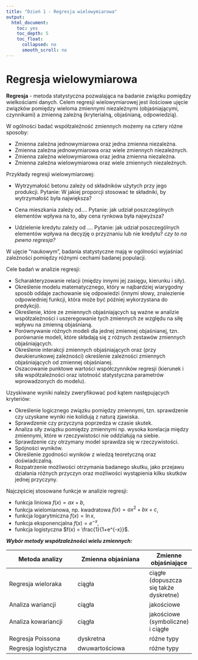 ```yaml
---
title: "Dzień 1 - Regresja wielowymiarowa"
output:
  html_document:
    toc: yes
    toc_depth: 5
    toc_float:
      collapsed: no
      smooth_scroll: no
---
```

<style type="text/css">
.title {
  display: none;
}

.table {
    width:70%;
}

#getting-started img {
  margin-right: 10px;
}

</style>



# Regresja wielowymiarowa

**Regresja** - metoda statystyczna pozwalająca na badanie związku pomiędzy wielkościami danych.
Celem regresji wielowymiarowej jest ilościowe ujęcie związków pomiędzy
wieloma zmiennymi niezależnymi (objaśniającymi, czynnikami) a zmienną zależną (kryterialną, objaśnianą, odpowiedzią).

W ogólności badać współzależność zmiennych możemy na cztery różne sposoby:

* Zmienna zależna jednowymiarowa oraz jedna zmienna niezależna.
* Zmienna zależna jednowymiarowa oraz wiele zmiennych niezależnych.
* Zmienna zależna wielowymiarowa oraz jedna zmienna niezależna.
* Zmienna zależna wielowymiarowa oraz wiele zmiennych niezależnych.

Przykłady regresji wielowymiarowej:

* Wytrzymałość betonu zależy od składników użytych przy jego produkcji. Pytanie: W jakiej proporcji stosować te składniki, by wytrzymałość była największa?

* Cena mieszkania zależy od.... Pytanie: jak udział poszczególnych elementów wpływa na to, aby cena rynkowa była najwyższa?

* Udzielenie kredytu zależy od .... Pytanie: jak udział poszczególnych elementów wpływa na decyzję o przyznaniu lub nie kredytu? *czy to na pewno regresja?*

W ujęcie "naukowym", badania statystyczne mają w ogólności wyjaśniać zależności pomiędzy różnymi cechami badanej populacji. 

Cele badań w analizie regresji:

* Scharakteryzowanie relacji (między innymi jej zasięgu, kierunku i siły).
* Określenie modelu
matematycznego, który w najbardziej wiarygodny sposób oddaje zachowanie się odpowiedzi (innymi słowy, znalezienie odpowiedniej funkcji, która może być później wykorzystana do predykcji).
* Określenie, które ze zmiennych objaśniających są ważne w analizie współzależności i uszeregowanie
tych zmiennych ze względu na siłę wpływu na zmienną objaśnianą.
* Porównywanie różnych modeli dla jednej zmiennej objaśnianej, tzn. porównanie modeli, które
składają się z różnych zestawów zmiennych objaśniających.
* Określenie interakcji zmiennych objaśniających oraz (przy dwukierunkowej zależności) określenie
zależności zmiennych objaśniających od zmiennej objaśnianej.
* Oszacowanie punktowe wartości współczynników regresji (kierunek i siła współzależności oraz
istotność statystyczna parametrów wprowadzonych do modelu).

Uzyskiwane wyniki należy zweryfikować pod kątem następujących kryteriów:

* Określenie logicznego związku pomiędzy zmiennymi, tzn. sprawdzenie czy uzyskane wyniki nie
kolidują z naturą zjawiska.
* Sprawdzenie czy przyczyna poprzedza w czasie skutek.
* Analiza siły związku pomiędzy zmiennymi np. wysoka korelacja między zmiennymi, które w rzeczywistości nie oddziałują na
siebie.
* Sprawdzenie czy otrzymany model sprawdza się w rzeczywistości.
* Spójności wyników.
* Określenie zgodności wyników z wiedzą teoretyczną oraz doświadczalną.
* Rozpatrzenie możliwości otrzymania badanego skutku, jako
przejawu działania różnych przyczyn oraz możliwości wystąpienia kilku skutków jednej przyczyny.


Najczęściej stosowane funkcje w analizie regresji:

* funkcja liniowa $f(x)=ax+b$,
* funkcja wielomianowa, np. kwadratowa $f(x)=ax^2+bx+c$,
* funkcja logarytmiczna $f(x) = \ln x$,
* funkcja eksponencjalna $f(x)=e^{-x}$,
* funkcja logistyczna $f(x) = \frac{1}{1+e^{-x}}$.

***Wybór metody współzależności wielu zmiennych:***

| Metoda analizy       | Zmienna objaśniana           | Zmienne objaśniające |
|-------------|-------------|-----|
| Regresja wieloraka    | ciągła | ciągłe (dopuszcza się także dyskretne) |
| Analiza wariancji     | ciągła      |   jakościowe |
| Analiza kowariancji | ciągła      | jakościowe (symboliczne) i ciągłe |
| Regresja Poissona | dyskretna     | różne typy |
| Regresja logistyczna | dwuwartościowa    | różne typy |

</div>

